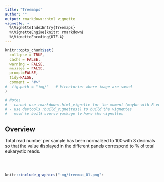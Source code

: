 ```yaml
---
title: "Treemaps"
author: ""
output: rmarkdown::html_vignette
vignette: >
  %\VignetteIndexEntry{Treemaps}
  %\VignetteEngine{knitr::rmarkdown}
  %\VignetteEncoding{UTF-8}
---
```


```r
knitr::opts_chunk$set(
  collapse = TRUE,
  cache = FALSE,
  warning = FALSE,
  message = FALSE,
  prompt=FALSE,
  tidy=FALSE,
  comment = "#>" 
#  fig.path = "img/"   # Directories where image are saved
)

# Notes
# - cannot use rmarkdown::html_vignette for the moment (maybe with R version 4.0)
# - use devtools::build_vignettes() to build the vignettes
# - need to build source package to have the vignettes
```

## Overview

Total read number per sample has been normalized to 100 with 3 decimals so that the value displayed in the different panels correspond to % of total eukaryotic reads.

<br />
<br />
```r
knitr::include_graphics("img/treemap_01.png")
```
